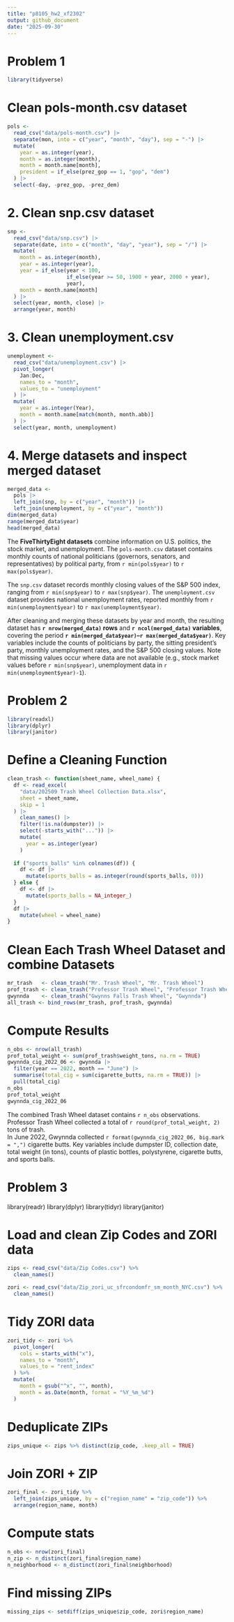 ```yaml
---
title: "p8105_hw2_xf2302"
output: github_document
date: "2025-09-30"
---
```

# Problem 1
```r
library(tidyverse)
```
# Clean pols-month.csv dataset
```r
pols <- 
  read_csv("data/pols-month.csv") |> 
  separate(mon, into = c("year", "month", "day"), sep = "-") |> 
  mutate(
    year = as.integer(year),
    month = as.integer(month),
    month = month.name[month],
    president = if_else(prez_gop == 1, "gop", "dem")
  ) |> 
  select(-day, -prez_gop, -prez_dem)
```
# 2. Clean snp.csv dataset
```r
snp <- 
  read_csv("data/snp.csv") |> 
  separate(date, into = c("month", "day", "year"), sep = "/") |> 
  mutate(
    month = as.integer(month),
    year = as.integer(year),
    year = if_else(year < 100,            
                   if_else(year >= 50, 1900 + year, 2000 + year),
                   year),
    month = month.name[month]
  ) |> 
  select(year, month, close) |> 
  arrange(year, month)
```
# 3. Clean unemployment.csv
```r
unemployment <- 
  read_csv("data/unemployment.csv") |> 
  pivot_longer(
    Jan:Dec,
    names_to = "month",
    values_to = "unemployment"
  ) |> 
  mutate(
    year = as.integer(Year),
    month = month.name[match(month, month.abb)]
  ) |> 
  select(year, month, unemployment)
```
# 4. Merge datasets and inspect merged dataset
```r
merged_data <- 
  pols |> 
  left_join(snp, by = c("year", "month")) |> 
  left_join(unemployment, by = c("year", "month"))
dim(merged_data)        
range(merged_data$year) 
head(merged_data)       
```
The **FiveThirtyEight datasets** combine information on U.S. politics, the stock market, and unemployment. 
The `pols-month.csv` dataset contains monthly counts of national politicians (governors, senators, and representatives) 
by political party, from `r min(pols$year)` to `r max(pols$year)`. 

The `snp.csv` dataset records monthly closing values of the S&P 500 index, ranging from `r min(snp$year)` to `r max(snp$year)`. 
The `unemployment.csv` dataset provides national unemployment rates, reported monthly from `r min(unemployment$year)` to `r max(unemployment$year)`.  

After cleaning and merging these datasets by year and month, the resulting dataset has **`r nrow(merged_data)` rows** 
and **`r ncol(merged_data)` variables**, covering the period **`r min(merged_data$year)`–`r max(merged_data$year)`**. 
Key variables include the counts of politicians by party, the sitting president’s party, monthly unemployment rates, 
and the S&P 500 closing values. Note that missing values occur where data are not available 
(e.g., stock market values before `r min(snp$year)`, unemployment data in `r min(unemployment$year)-1`).

# Problem 2
```r
library(readxl)
library(dplyr)
library(janitor)
```

# Define a Cleaning Function
```r
clean_trash <- function(sheet_name, wheel_name) {
  df <- read_excel(
    "data/202509 Trash Wheel Collection Data.xlsx",
    sheet = sheet_name,
    skip = 1
  ) |>
    clean_names() |> 
    filter(!is.na(dumpster)) |>          
    select(-starts_with("...")) |> 
    mutate(
      year = as.integer(year)   
    )
  
  if ("sports_balls" %in% colnames(df)) {
    df <- df |>
      mutate(sports_balls = as.integer(round(sports_balls, 0)))
  } else {
    df <- df |>
      mutate(sports_balls = NA_integer_)
  }
  df |>
    mutate(wheel = wheel_name)
}
```
# Clean Each Trash Wheel Dataset and combine Datasets
```r
mr_trash   <- clean_trash("Mr. Trash Wheel", "Mr. Trash Wheel")
prof_trash <- clean_trash("Professor Trash Wheel", "Professor Trash Wheel")
gwynnda    <- clean_trash("Gwynns Falls Trash Wheel", "Gwynnda")
all_trash <- bind_rows(mr_trash, prof_trash, gwynnda)
```
# Compute Results
```r
n_obs <- nrow(all_trash)
prof_total_weight <- sum(prof_trash$weight_tons, na.rm = TRUE)
gwynnda_cig_2022_06 <- gwynnda |>
  filter(year == 2022, month == "June") |>
  summarise(total_cig = sum(cigarette_butts, na.rm = TRUE)) |>
  pull(total_cig)
n_obs
prof_total_weight
gwynnda_cig_2022_06
```

The combined Trash Wheel dataset contains `r n_obs` observations.  
Professor Trash Wheel collected a total of `r round(prof_total_weight, 2)` tons of trash.  
In June 2022, Gwynnda collected `r format(gwynnda_cig_2022_06, big.mark = ",")` cigarette butts.
Key variables include dumpster ID, collection date, total weight (in tons), counts of plastic bottles, polystyrene, cigarette butts, and sports balls.  

# Problem 3
library(readr)
library(dplyr)
library(tidyr)
library(janitor)

# Load and clean Zip Codes and ZORI data
```r
zips <- read_csv("data/Zip Codes.csv") %>% 
  clean_names()

zori <- read_csv("data/Zip_zori_uc_sfrcondomfr_sm_month_NYC.csv") %>% 
  clean_names()
```
# Tidy ZORI data
```r
zori_tidy <- zori %>% 
  pivot_longer(
    cols = starts_with("x"),       
    names_to = "month",
    values_to = "rent_index"
  ) %>% 
  mutate(
    month = gsub("^x", "", month),                 
    month = as.Date(month, format = "%Y_%m_%d")    
  )
```
# Deduplicate ZIPs
```r
zips_unique <- zips %>% distinct(zip_code, .keep_all = TRUE)
```
# Join ZORI + ZIP
```r
zori_final <- zori_tidy %>%
  left_join(zips_unique, by = c("region_name" = "zip_code")) %>%
  arrange(region_name, month)
```
# Compute stats
```r
n_obs <- nrow(zori_final)                                 
n_zip <- n_distinct(zori_final$region_name)               
n_neighborhood <- n_distinct(zori_final$neighborhood)     
```
# Find missing ZIPs
```r
missing_zips <- setdiff(zips_unique$zip_code, zori$region_name)
```




